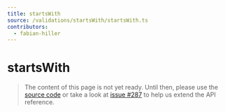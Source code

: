 ```yaml
---
title: startsWith
source: /validations/startsWith/startsWith.ts
contributors:
  - fabian-hiller
---
```


# startsWith

> The content of this page is not yet ready. Until then, please use the [source code](https://github.com/fabian-hiller/valibot/blob/main/library/src/validations/startsWith/startsWith.ts) or take a look at [issue #287](https://github.com/fabian-hiller/valibot/issues/287) to help us extend the API reference.
